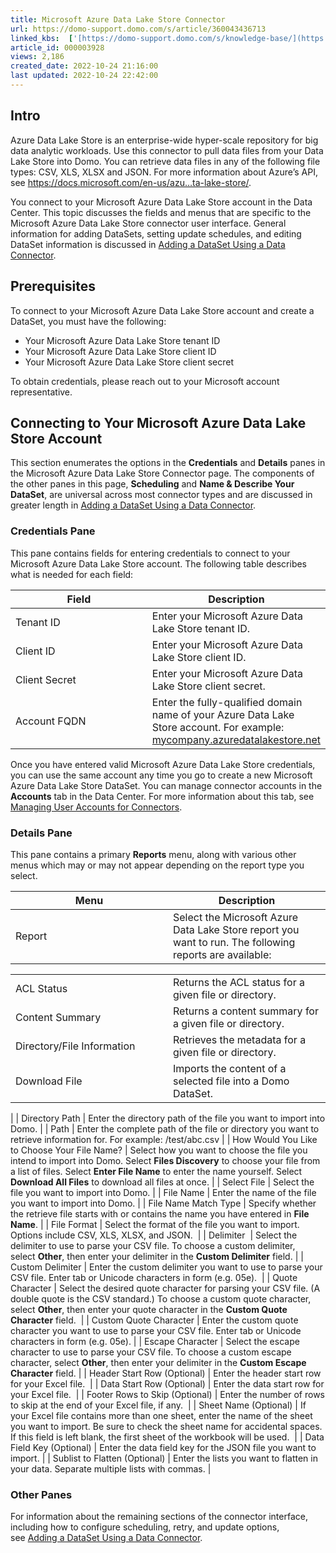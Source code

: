 ```yaml
---
title: Microsoft Azure Data Lake Store Connector
url: https://domo-support.domo.com/s/article/360043436713
linked_kbs:  ['[https://domo-support.domo.com/s/knowledge-base/](https://domo-support.domo.com/s/knowledge-base/)', '[https://domo-support.domo.com/s/](https://domo-support.domo.com/s/)', '[https://domo-support.domo.com/s/topic/0TO5w000000ZammGAC](https://domo-support.domo.com/s/topic/0TO5w000000ZammGAC)', '[https://domo-support.domo.com/s/topic/0TO5w000000ZanLGAS](https://domo-support.domo.com/s/topic/0TO5w000000ZanLGAS)', '[https://domo-support.domo.com/s/topic/0TO5w000000ZaowGAC](https://domo-support.domo.com/s/topic/0TO5w000000ZaowGAC)', '[https://domo-support.domo.com/s/article/360042926274](https://domo-support.domo.com/s/article/360042926274)', '[https://domo-support.domo.com/s/article/360042926054](https://domo-support.domo.com/s/article/360042926054)', '[https://domo-support.domo.com/s/article/360043436713](https://domo-support.domo.com/s/article/360043436713)', '[https://domo-support.domo.com/s/topic/0TO5w000000ZaowGAC/file-connectors](https://domo-support.domo.com/s/topic/0TO5w000000ZaowGAC/file-connectors)', '[https://domo-support.domo.com/s/article/360043429933](https://domo-support.domo.com/s/article/360043429933)', '[https://domo-support.domo.com/s/article/360043429953](https://domo-support.domo.com/s/article/360043429953)', '[https://domo-support.domo.com/s/article/360042925494](https://domo-support.domo.com/s/article/360042925494)', '[https://domo-support.domo.com/s/article/4408174643607](https://domo-support.domo.com/s/article/4408174643607)', '[https://domo-support.domo.com/s/article/360043429913](https://domo-support.domo.com/s/article/360043429913)', '[https://domo-support.domo.com/s/login/](https://domo-support.domo.com/s/login/)']
article_id: 000003928
views: 2,186
created_date: 2022-10-24 21:16:00
last updated: 2022-10-24 22:42:00
---
```




Intro
-----


Azure Data Lake Store is an enterprise-wide hyper-scale repository for big data analytic workloads. Use this connector to pull data files from your Data Lake Store into Domo. You can retrieve data files in any of the following file types: CSV, XLS, XLSX and JSON. For more information about Azure's API, see [https://docs.microsoft.com/en-us/azu...ta-lake-store/](https://docs.microsoft.com/en-us/azure/data-lake-store/ "https://docs.microsoft.com/en-us/azure/data-lake-store/"). 


You connect to your Microsoft Azure Data Lake Store account in the Data Center. This topic discusses the fields and menus that are specific to the Microsoft Azure Data Lake Store connector user interface. General information for adding DataSets, setting update schedules, and editing DataSet information is discussed in [Adding a DataSet Using a Data Connector](/s/article/360042926274).


Prerequisites
-------------


To connect to your Microsoft Azure Data Lake Store account and create a DataSet, you must have the following:


* Your Microsoft Azure Data Lake Store tenant ID
* Your Microsoft Azure Data Lake Store client ID
* Your Microsoft Azure Data Lake Store client secret


To obtain credentials, please reach out to your Microsoft account representative. 


Connecting to Your Microsoft Azure Data Lake Store Account
----------------------------------------------------------


This section enumerates the options in the **Credentials** and **Details** panes in the Microsoft Azure Data Lake Store Connector page. The components of the other panes in this page, **Scheduling** and **Name & Describe Your DataSet**, are universal across most connector types and are discussed in greater length in [Adding a DataSet Using a Data Connector](/s/article/360042926274 "Adding a DataSet Using a Data Connector").


### Credentials Pane


This pane contains fields for entering credentials to connect to your Microsoft Azure Data Lake Store account. The following table describes what is needed for each field:  




| Field | Description |
| --- | --- |
| Tenant ID | Enter your Microsoft Azure Data Lake Store tenant ID. |
| Client ID | Enter your Microsoft Azure Data Lake Store client ID. |
| Client Secret | Enter your Microsoft Azure Data Lake Store client secret. |
| Account FQDN | Enter the fully-qualified domain name of your Azure Data Lake Store account. For example: [mycompany.azuredatalakestore.net](http://mycompany.azuredatalakestore.net) |


Once you have entered valid Microsoft Azure Data Lake Store credentials, you can use the same account any time you go to create a new Microsoft Azure Data Lake Store DataSet. You can manage connector accounts in the **Accounts** tab in the Data Center. For more information about this tab, see [Managing User Accounts for Connectors](/s/article/360042926054 "Managing User Accounts for Connectors").


### Details Pane


This pane contains a primary **Reports** menu, along with various other menus which may or may not appear depending on the report type you select.




| Menu | Description |
| --- | --- |
| Report | Select the Microsoft Azure Data Lake Store report you want to run. The following reports are available:

|  |  |
| --- | --- |
| ACL Status | Returns the ACL status for a given file or directory. |
| Content Summary | Returns a content summary for a given file or directory. |
| Directory/File Information | Retrieves the metadata for a given file or directory. |
| Download File | Imports the content of a selected file into a Domo DataSet. |

 |
| Directory Path | Enter the directory path of the file you want to import into Domo. |
| Path | Enter the complete path of the file or directory you want to retrieve information for. For example: /test/abc.csv |
| How Would You Like to Choose Your File Name? | Select how you want to choose the file you intend to import into Domo. Select **Files Discovery** to choose your file from a list of files. Select **Enter File Name** to enter the name yourself.
Select **Download All Files** to download all files at once. |
| Select File | Select the file you want to import into Domo. |
| File Name | Enter the name of the file you want to import into Domo. |
| File Name Match Type | Specify whether the retrieve file starts with or contains the name you have entered in **File Name**. |
| File Format | Select the format of the file you want to import. Options include CSV, XLS, XLSX, and JSON.  |
| Delimiter  | Select the delimiter to use to parse your CSV file. To choose a custom delimiter, select **Other**, then enter your delimiter in the **Custom Delimiter** field. |
| Custom Delimiter | Enter the custom delimiter you want to use to parse your CSV file. Enter tab or Unicode characters in \uxxxx form (e.g. \u005e).  |
| Quote Character | Select the desired quote character for parsing your CSV file. (A double quote is the CSV standard.) To choose a custom quote character, select **Other**, then enter your quote character in the **Custom Quote Character** field.  |
| Custom Quote Character | Enter the custom quote character you want to use to parse your CSV file. Enter tab or Unicode characters in \uxxxx form (e.g. \u005e). |
| Escape Character | Select the escape character to use to parse your CSV file. To choose a custom escape character, select **Other**, then enter your delimiter in the **Custom Escape Character** field. |
| Header Start Row (Optional) | Enter the header start row for your Excel file.  |
| Data Start Row (Optional) | Enter the data start row for your Excel file.  |
| Footer Rows to Skip (Optional) | Enter the number of rows to skip at the end of your Excel file, if any.  |
| Sheet Name (Optional) | If your Excel file contains more than one sheet, enter the name of the sheet you want to import. Be sure to check the sheet name for accidental spaces. If this field is left blank, the first sheet of the workbook will be used.  |
| Data Field Key (Optional) | Enter the data field key for the JSON file you want to import. |
| Sublist to Flatten (Optional) | Enter the lists you want to flatten in your data. Separate multiple lists with commas. |


### Other Panes


For information about the remaining sections of the connector interface, including how to configure scheduling, retry, and update options, see [Adding a DataSet Using a Data Connector](/s/article/360042926274).

